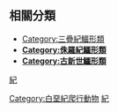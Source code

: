 ==相關分類==
*[[:Category:三疊紀鱷形類|Category:三疊紀鱷形類]]
*'''[[:Category:侏羅紀鱷形類|Category:侏羅紀鱷形類]]'''
*'''[[:Category:古新世鱷形類|Category:古新世鱷形類]]'''

[[Category:白堊紀爬行動物|Category:白堊紀爬行動物]]
[[Category:鱷形超目|紀]]
[[分類:史前鱷魚|紀]]